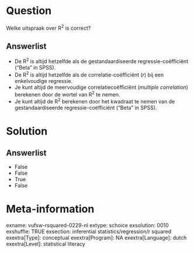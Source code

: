 Question
========
Welke uitspraak over R<sup>2</sup> is correct?

Answerlist
----------
* De R<sup>2</sup> is altijd hetzelfde als de gestandaardiseerde
  regressie-coëfficiënt ("Beta" in SPSS).
* De R<sup>2</sup> is altijd hetzelfde als de correlatie-coëfficiënt (*r*)
  bij een enkelvoudige regressie.
* Je kunt altijd de meervoudige correlatiecoëfficiënt (*multiple
  correlation*) berekenen door de wortel van R<sup>2</sup> te nemen.
* Je kunt altijd de R<sup>2</sup> berekenen door het kwadraat te nemen van
  de gestandaardiseerde regressie-coëfficiënt ("Beta" in SPSS).

Solution
========










Answerlist
----------
* False
* False
* True
* False

Meta-information
================
exname: vufsw-rsquared-0229-nl
extype: schoice
exsolution: 0010
exshuffle: TRUE
exsection: inferential statistics/regression/r squared
exextra[Type]: conceptual
exextra[Program]: NA
exextra[Language]: dutch
exextra[Level]: statistical literacy

